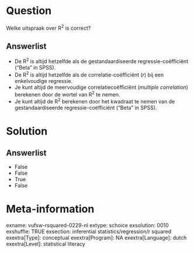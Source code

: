 Question
========
Welke uitspraak over R<sup>2</sup> is correct?

Answerlist
----------
* De R<sup>2</sup> is altijd hetzelfde als de gestandaardiseerde
  regressie-coëfficiënt ("Beta" in SPSS).
* De R<sup>2</sup> is altijd hetzelfde als de correlatie-coëfficiënt (*r*)
  bij een enkelvoudige regressie.
* Je kunt altijd de meervoudige correlatiecoëfficiënt (*multiple
  correlation*) berekenen door de wortel van R<sup>2</sup> te nemen.
* Je kunt altijd de R<sup>2</sup> berekenen door het kwadraat te nemen van
  de gestandaardiseerde regressie-coëfficiënt ("Beta" in SPSS).

Solution
========










Answerlist
----------
* False
* False
* True
* False

Meta-information
================
exname: vufsw-rsquared-0229-nl
extype: schoice
exsolution: 0010
exshuffle: TRUE
exsection: inferential statistics/regression/r squared
exextra[Type]: conceptual
exextra[Program]: NA
exextra[Language]: dutch
exextra[Level]: statistical literacy

